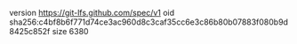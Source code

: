 version https://git-lfs.github.com/spec/v1
oid sha256:c4bf8b6f771d74ce3ac960d8c3caf35cc6e3c86b80b07883f080b9d8425c852f
size 6380
